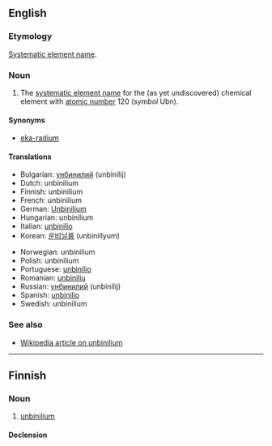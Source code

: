 ==English==
{{elements|Ubn|ununennium|Uue|unbiunium|Ubu}}

===Etymology===
[[w:Systematic element name|Systematic element name]].

===Noun===
{{en-noun|-}}

# {{element}} The [[systematic element name]] for the (as yet undiscovered) chemical element with [[atomic number]] 120 (''symbol'' Ubn).

====Synonyms====
* [[eka-radium]]

====Translations====
{{trans-top|chemical element}}
* Bulgarian: [[унбинилий]] (unbinílij) {{m}}
* Dutch: unbinilium {{n}}
* Finnish: unbinilium
* French: unbinilium {{m}}
* German: [[Unbinilium]] {{n}}
* Hungarian: unbinilium
* Italian: [[unbinilio]] {{m}}
* Korean: [[운비닐륨]] (unbinillyum)
{{trans-mid}}
* Norwegian: unbinilium
* Polish: unbinilium {{m}}
* Portuguese: [[unbinílio]] {{m}}
* Romanian: [[unbiniliu]] {{n}}
* Russian: [[унбинилий]] (unbinílij) {{m}}
* Spanish: [[unbinilio]] {{m}}
* Swedish: unbinilium
{{trans-bottom}}

===See also===
* [[w:Unbinilium|Wikipedia article on unbinilium]]

----

==Finnish==
{{wikipedia|lang=fi}}

===Noun===
{{infl|fi|noun}}

# {{element|lang=fi}} [[#English|unbinilium]]

====Declension====
{{fi-decl-tuoli|unbinilium|np=1}}